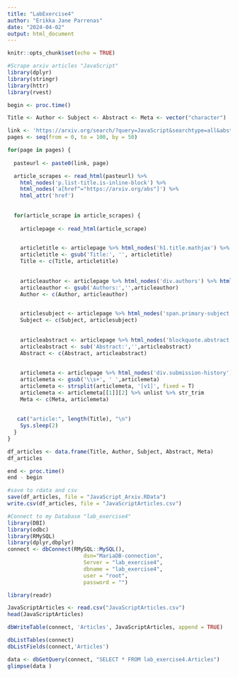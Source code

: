 ```yaml
---
title: "LabExercise4"
author: "Erikka Jane Parrenas"
date: "2024-04-02"
output: html_document
---
```


```r
knitr::opts_chunk$set(echo = TRUE)
```


```r
#Scrape arxiv articles "JavaScript"
library(dplyr)
library(stringr)
library(httr)
library(rvest)

begin <- proc.time()

Title <- Author <- Subject <- Abstract <- Meta <- vector("character")

link <- 'https://arxiv.org/search/?query=JavaScript&searchtype=all&abstracts=show&order=-announced_date_first&size=50&start'
pages <- seq(from = 0, to = 100, by = 50)

for(page in pages) {
  
  pasteurl <- paste0(link, page)

  article_scrapes <- read_html(pasteurl) %>% 
    html_nodes('p.list-title.is-inline-block') %>% 
    html_nodes('a[href^="https://arxiv.org/abs"]') %>% 
    html_attr('href')
  
  
  for(article_scrape in article_scrapes) {
  
    articlepage <- read_html(article_scrape)

    
    articletitle <- articlepage %>% html_nodes('h1.title.mathjax') %>% html_text(TRUE)
    articletitle <- gsub('Title:', '', articletitle)
    Title <- c(Title, articletitle)
    
    
    articleauthor <- articlepage %>% html_nodes('div.authors') %>% html_text(TRUE)
    articleauthor <- gsub('Authors:','',articleauthor)
    Author <- c(Author, articleauthor)
    

    articlesubject <- articlepage %>% html_nodes('span.primary-subject') %>% html_text(TRUE)
    Subject <- c(Subject, articlesubject)
    
  
    articleabstract <- articlepage %>% html_nodes('blockquote.abstract.mathjax') %>% html_text(TRUE)
    articleabstract <- sub('Abstract:','',articleabstract)
    Abstract <- c(Abstract, articleabstract)
    
  
    articlemeta <- articlepage %>% html_nodes('div.submission-history') %>% html_text(TRUE)
    articlemeta <- gsub('\\s+', ' ',articlemeta)
    articlemeta <- strsplit(articlemeta, '[v1]', fixed = T)
    articlemeta <- articlemeta[[1]][2] %>% unlist %>% str_trim
    Meta <- c(Meta, articlemeta)
    
    
   cat("article:", length(Title), "\n")
    Sys.sleep(2)
  }
}

df_articles <- data.frame(Title, Author, Subject, Abstract, Meta)
df_articles

end <- proc.time()
end - begin
```

```r
#save to rdata and csv
save(df_articles, file = "JavaScript_Arxiv.RData")
write.csv(df_articles, file = "JavaScriptArticles.csv")

```


```r
#Connect to my Database "lab_exercise4"
library(DBI)
library(odbc)
library(RMySQL)
library(dplyr,dbplyr)
connect <- dbConnect(RMySQL::MySQL(),
                        dsn="MariaDB-connection",
                        Server = "lab_exercise4",
                        dbname = "lab_exercise4", 
                        user = "root", 
                        password = "") 
```

```r
library(readr)

JavaScriptArticles <- read.csv("JavaScriptArticles.csv")
head(JavaScriptArticles)

```

```r
dbWriteTable(connect, 'Articles', JavaScriptArticles, append = TRUE)
```

```r
dbListTables(connect)
dbListFields(connect,'Articles')
```

```r
data <- dbGetQuery(connect, "SELECT * FROM lab_exercise4.Articles") 
glimpse(data )
```